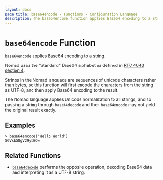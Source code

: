 ```yaml
---
layout: docs
page_title: base64encode - Functions - Configuration Language
description: The base64encode function applies Base64 encoding to a string.
---
```


# `base64encode` Function

`base64encode` applies Base64 encoding to a string.

Nomad uses the "standard" Base64 alphabet as defined in
[RFC 4648 section 4](https://tools.ietf.org/html/rfc4648#section-4).

Strings in the Nomad language are sequences of unicode characters rather
than bytes, so this function will first encode the characters from the string
as UTF-8, and then apply Base64 encoding to the result.

The Nomad language applies Unicode normalization to all strings, and so
passing a string through `base64decode` and then `base64encode` may not yield
the original result exactly.

## Examples

```shell-session
> base64encode("Hello World")
SGVsbG8gV29ybGQ=
```

## Related Functions

- [`base64decode`](/docs/job-specification/hcl2/functions/encoding/base64decode) performs the opposite operation,
  decoding Base64 data and interpreting it as a UTF-8 string.
